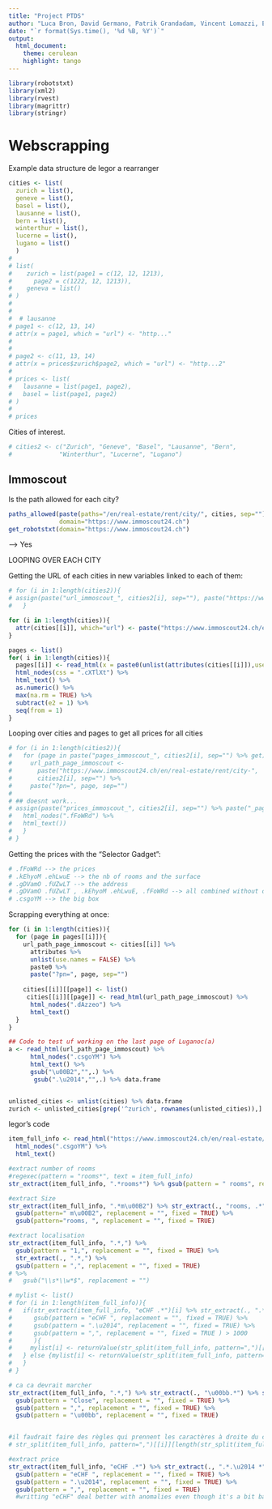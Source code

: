 ```yaml
---
title: "Project PTDS"
author: "Luca Bron, David Germano, Patrik Grandadam, Vincent Lomazzi, Edgar Raisin"
date: "`r format(Sys.time(), '%d %B, %Y')`"
output:
  html_document:
    theme: cerulean
    highlight: tango
---
```


```r
library(robotstxt)
library(xml2)
library(rvest)
library(magrittr)
library(stringr)
```


# Webscrapping

Example data structure de Iegor a rearranger

```r
cities <- list(
  zurich = list(),
  geneve = list(),
  basel = list(),
  lausanne = list(),
  bern = list(),
  winterthur = list(),
  lucerne = list(),
  lugano = list()
  )
# 
# list(
#    zurich = list(page1 = c(12, 12, 1213),
#      page2 = c(1222, 12, 1213)),
#    geneva = list()
# )
# 
# 
#  # lausanne
# page1 <- c(12, 13, 14)
# attr(x = page1, which = "url") <- "http..."
# 
# 
# page2 <- c(11, 13, 14)
# attr(x = prices$zurich$page2, which = "url") <- "http...2"
# 
# prices <- list(
#   lausanne = list(page1, page2),
#   basel = list(page1, page2)
# )
# 
# prices
```


Cities of interest.

```r
# cities2 <- c("Zurich", "Geneve", "Basel", "Lausanne", "Bern",
#             "Winterthur", "Lucerne", "Lugano")
```


## Immoscout

Is the path allowed for each city? 

```r
paths_allowed(paste(paths="/en/real-estate/rent/city/", cities, sep=""),
              domain="https://www.immoscout24.ch")
get_robotstxt(domain="https://www.immoscout24.ch")
```
--> Yes 


LOOPING OVER EACH CITY

Getting the URL of each cities in new variables linked to each of them:

```r
# for (i in 1:length(cities2)){
# assign(paste("url_immoscout_", cities2[i], sep=""), paste("https://www.immoscout24.ch/en/real-estate/rent/city-", cities2[i], sep=""))
#   }
```

```r
for (i in 1:length(cities)){
  attr(cities[[i]], which="url") <- paste("https://www.immoscout24.ch/en/real-estate/rent/city-", names(cities[i]), sep="") 
}
```



```r
pages <- list()
for( i in 1:length(cities)){
  pages[[i]] <- read_html(x = paste0(unlist(attributes(cities[[i]]),use.names=FALSE))) %>%
  html_nodes(css = ".cXTlXt") %>%
  html_text() %>%
  as.numeric() %>%
  max(na.rm = TRUE) %>%
  subtract(e2 = 1) %>%
  seq(from = 1) 
}
```

Looping over cities and pages to get all prices for all cities
```r
# for (i in 1:length(cities2)){
#   for (page in paste("pages_immoscout_", cities2[i], sep="") %>% get){
#     url_path_page_immoscout <-
#       paste("https://www.immoscout24.ch/en/real-estate/rent/city-",
#       cities2[i], sep="") %>% 
#     paste("?pn=", page, sep="")
# 
# ## doesnt work...
# assign(paste("prices_immoscout_", cities2[i], sep="") %>% paste("_page_", page, sep=""), read_html(url_path_page_immoscout) %>% 
#   html_nodes(".fFoWRd") %>%
#   html_text())
#   }
# }
```

Getting the prices with the "Selector Gadget":

```r
# .fFoWRd --> the prices
# .kEhyoM .ehLwuE --> the nb of rooms and the surface
# .gDVamO .fUZwLT --> the address
# .gDVamO .fUZwLT , .kEhyoM .ehLwuE, .fFoWRd --> all combined without other perturbating lements
# .csgoYM --> the big box
```

Scrapping everything at once:
```r
for (i in 1:length(cities)){
  for (page in pages[[i]]){  
    url_path_page_immoscout <- cities[[i]] %>% 
      attributes %>% 
      unlist(use.names = FALSE) %>% 
      paste0 %>%
      paste("?pn=", page, sep="") 
      
    cities[[i]][[page]] <- list()
     cities[[i]][[page]] <- read_html(url_path_page_immoscout) %>% 
      html_nodes(".dAzzeo") %>%
      html_text()
  }
}

## Code to test uf working on the last page of Luganoc(a)
a <- read_html(url_path_page_immoscout) %>% 
      html_nodes(".csgoYM") %>%
      html_text() %>%
      gsub("\u00B2","",.) %>% 
       gsub(".\u2014","",.) %>% data.frame


unlisted_cities <- unlist(cities) %>% data.frame
zurich <- unlisted_cities[grep('^zurich', rownames(unlisted_cities)),] %>% data.frame
```

Iegor's code
```r
item_full_info <- read_html("https://www.immoscout24.ch/en/real-estate/rent/city-zurich?pn=5") %>% 
  html_nodes(".csgoYM") %>%
  html_text()

#extract number of rooms
#regexec(pattern = "rooms*", text = item_full_info)
str_extract(item_full_info, ".*rooms*") %>% gsub(pattern = " rooms", replacement = "", fixed = TRUE)

#extract Size
str_extract(item_full_info, ".*m\u00B2") %>% str_extract(., "rooms, .*") %>%
  gsub(pattern=" m\u00B2", replacement = "", fixed = TRUE) %>%
  gsub(pattern="rooms, ", replacement = "", fixed = TRUE)

#extract localisation
str_extract(item_full_info, ".*,") %>%  
  gsub(pattern = "1,", replacement = "", fixed = TRUE) %>%
  str_extract(., ".*,") %>%
  gsub(pattern = ",", replacement = "", fixed = TRUE) 
# %>%
#   gsub("\\s*\\w*$", replacement = "")

# mylist <- list()
# for (i in 1:length(item_full_info)){
#   if(str_extract(item_full_info, "eCHF .*")[i] %>% str_extract(., ".*.\u2014 *") %>% 
#      gsub(pattern = "eCHF ", replacement = "", fixed = TRUE) %>%
#      gsub(pattern = ".\u2014", replacement = "", fixed = TRUE) %>%
#      gsub(pattern = ",", replacement = "", fixed = TRUE ) > 1000
#      ){
#     mylist[i] <- returnValue(str_split(item_full_info, pattern=",")[[i]][length(str_split(item_full_info, pattern=",")[[i]])-2]) 
#   } else {mylist[i] <- returnValue(str_split(item_full_info, pattern=",")[[i]][length(str_split(item_full_info, pattern=",")[[i]])-1])
#   }
# }

# ca ca devrait marcher
str_extract(item_full_info, ".*,") %>% str_extract(., "\u00bb.*") %>% str_extract(., ".*Close") %>%
  gsub(pattern = "Close", replacement = "", fixed = TRUE) %>%
  gsub(pattern = ",", replacement = "", fixed = TRUE) %>%
  gsub(pattern = "\u00bb", replacement = "", fixed = TRUE)


#il faudrait faire des règles qui prennent les caractères à droite du chevron 
# str_split(item_full_info, pattern=",")[[i]][length(str_split(item_full_info, pattern=",")[[i]])-2]

#extract price
str_extract(item_full_info, "eCHF .*") %>% str_extract(., ".*.\u2014 *") %>% 
  gsub(pattern = "eCHF ", replacement = "", fixed = TRUE) %>%
  gsub(pattern = ".\u2014", replacement = "", fixed = TRUE) %>%
  gsub(pattern = ",", replacement = "", fixed = TRUE)
  #writting "eCHF" deal better with anomalies even though it's a bit barbaric
```

